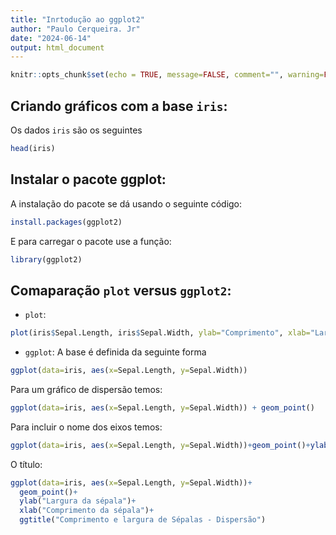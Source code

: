 ```yaml
---
title: "Inrtodução ao ggplot2"
author: "Paulo Cerqueira. Jr"
date: "2024-06-14"
output: html_document
---
```


```r
knitr::opts_chunk$set(echo = TRUE, message=FALSE, comment="", warning=FALSE)
```

## Criando gráficos com a base `iris`:


Os dados `iris` são os seguintes 


```r
head(iris)
```


## Instalar o pacote ggplot:

A instalação do pacote se dá usando o seguinte código:


```r
install.packages(ggplot2)
```

E para carregar o pacote use a função:


```r
library(ggplot2)
```


## Comaparação `plot` versus `ggplot2`:


* `plot`:


```r
plot(iris$Sepal.Length, iris$Sepal.Width, ylab="Comprimento", xlab="Largura", main="Gráfico de dispersão")
```


* `ggplot`: A base é definida da seguinte forma

```r
ggplot(data=iris, aes(x=Sepal.Length, y=Sepal.Width))
```


Para um gráfico de dispersão temos:

```r
ggplot(data=iris, aes(x=Sepal.Length, y=Sepal.Width)) + geom_point()
```


Para incluir o nome dos eixos temos:

```r
ggplot(data=iris, aes(x=Sepal.Length, y=Sepal.Width))+geom_point()+ylab("Largura da sépala")+xlab("Comprimento da sépala")
```


O título:

```r
ggplot(data=iris, aes(x=Sepal.Length, y=Sepal.Width))+
  geom_point()+
  ylab("Largura da sépala")+
  xlab("Comprimento da sépala")+
  ggtitle("Comprimento e largura de Sépalas - Dispersão")
```









